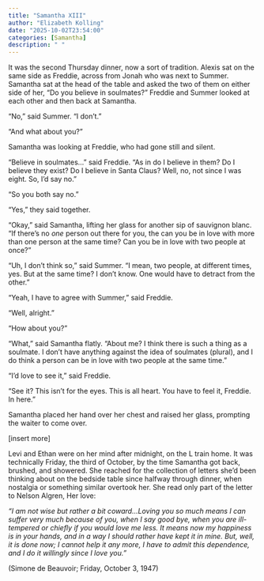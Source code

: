 ```yaml
---
title: "Samantha XIII"
author: "Elizabeth Kolling"
date: "2025-10-02T23:54:00"
categories: [Samantha]
description: " "
---
```




It was the second Thursday dinner, now a sort of tradition. Alexis sat on the same side as Freddie, across from Jonah who was next to Summer. Samantha sat at the head of the table and asked the two of them on either side of her, “Do you believe in soulmates?” Freddie and Summer looked at each other and then back at Samantha.

“No,” said Summer. “I don’t.” 

“And what about you?” 

Samantha was looking at Freddie, who had gone still and silent.

“Believe in soulmates...” said Freddie. “As in do I believe in them? Do I believe they exist? Do I believe in Santa Claus? Well, no, not since I was eight. So, I’d say no.” 

“So you both say no.”

“Yes,” they said together. 

“Okay,” said Samantha, lifting her glass for another sip of sauvignon blanc. “If there’s no *one* person out there for you, the can you be in love with more than one person at the same time? Can you be in love with two people at once?”

“Uh, I don’t think so,” said Summer. “I mean, two people, at different times, yes. But at the same time? I don’t know. One would have to detract from the other.”

“Yeah, I have to agree with Summer,” said Freddie.

“Well, alright.”

“How about you?” 

“What,” said Samantha flatly. “About me? I think there is such a thing as a soulmate. I don’t have anything against the idea of soulmates (plural), and I do think a person can be in love with two people at the same time.”

“I’d love to see it,” said Freddie. 

“See it? This isn’t for the eyes. This is all heart. You have to feel it, Freddie. In here.”

Samantha placed her hand over her chest and raised her glass, prompting the waiter to come over. 

[insert more]

Levi and Ethan were on her mind after midnight, on the L train home. It was technically Friday, the third of October, by the time Samantha got back, brushed, and showered. She reached for the collection of letters she’d been thinking about on the bedside table since halfway through dinner, when nostalgia or something similar overtook her. She read only part of the letter to Nelson Algren, Her love: 

*“I am not wise but rather a bit coward…Loving you so much means I can suffer very much because of you, when I say good bye, when you are ill-tempered or chiefly if you would love me less. It means now my happiness is in your hands, and in a way I should rather have kept it in mine. But, well, it is done now; I cannot help it any more, I have to admit this dependence, and I do it willingly since I love you.”* 

(Simone de Beauvoir; Friday, October 3, 1947)